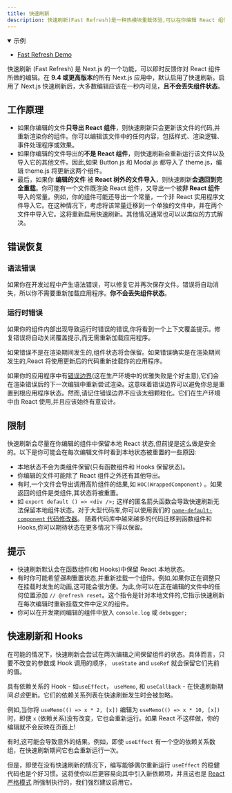 ```yaml
---
title: 快速刷新
description: 快速刷新(Fast Refresh)是一种热模块重载体验,可以在你编辑 React 组件时立即得到更改效果
---
```


<details open>
  <summary>示例</summary>

- [Fast Refresh Demo](https://github.com/vercel/next.js/tree/canary/examples/fast-refresh-demo)

</details>

快速刷新 (Fast Refresh) 是 Next.js 的一个功能，可以即时反馈你对 React 组件所做的编辑。在 **9.4 或更高版本**的所有 Next.js 应用中，默认启用了快速刷新。启用了 Next.js 快速刷新后，大多数编辑应该在一秒内可见，**且不会丢失组件状态**。

## 工作原理

- 如果你编辑的文件**只导出 React 组件**，则快速刷新只会更新该文件的代码,并重新渲染你的组件。你可以编辑该文件中的任何内容，包括样式、渲染逻辑、事件处理程序或效果。
- 如果你编辑的文件导出的**不是 React 组件**，则快速刷新会重新运行该文件以及导入它的其他文件。因此,如果 Button.js 和 Modal.js 都导入了 theme.js，编辑 theme.js 将更新这两个组件。
- 最后，如果你 **编辑的文件** 被 **React 树外的文件导入**，则快速刷新**会退回到完全重载**。你可能有一个文件既渲染 React 组件，又导出一个被**非 React 组件**导入的常量。例如，你的组件可能还导出一个常量，一个非 React 实用程序文件导入它。在这种情况下，考虑将该常量迁移到一个单独的文件中，并在两个文件中导入它。这将重新启用快速刷新。其他情况通常也可以以类似的方式解决。

## 错误恢复

### 语法错误

如果你在开发过程中产生语法错误，可以修复它并再次保存文件。错误将自动消失，所以你不需要重新加载应用程序。**你不会丢失组件状态**。

### 运行时错误

如果你的组件内部出现导致运行时错误的错误,你将看到一个上下文覆盖提示。修复错误将自动关闭覆盖提示,而无需重新加载应用程序。

如果错误不是在渲染期间发生的,组件状态将会保留。如果错误确实是在渲染期间发生的,React 将使用更新后的代码重新挂载你的应用程序。

如果你的应用程序中有[错误边界](https://react.dev/docs/error-boundaries.html)(这在生产环境中的优雅失败是个好主意),它们会在渲染错误后的下一次编辑中重新尝试渲染。这意味着错误边界可以避免你总是重置到根应用程序状态。然而,请记住错误边界不应该太细颗粒化。它们在生产环境中由 React 使用,并且应该始终有意设计。

## 限制

快速刷新会尽量在你编辑的组件中保留本地 React 状态,但前提是这么做是安全的。以下是你可能会在每次编辑文件时看到本地状态被重置的一些原因:

- 本地状态不会为类组件保留(只有函数组件和 Hooks 保留状态)。
- 你编辑的文件可能除了 React 组件之外还有其他导出。
- 有时,一个文件会导出调用高阶组件的结果,如 `HOC(WrappedComponent)` 。如果返回的组件是类组件,其状态将被重置。
- 如 `export default () => <div />;` 这样的匿名箭头函数会导致快速刷新无法保留本地组件状态。对于大型代码库,你可以使用我们的 [`name-default-component` 代码修改器](/docs/pages/building-your-application/upgrading/codemods#name-default-component)。
  随着代码库中越来越多的代码迁移到函数组件和 Hooks,你可以期待状态在更多情况下得以保留。

## 提示

- 快速刷新默认会在函数组件(和 Hooks)中保留 React 本地状态。
- 有时你可能希望*强制*重置状态,并重新挂载一个组件。例如,如果你正在调整只在挂载时发生的动画,这可能会很方便。为此,你可以在正在编辑的文件中的任何位置添加 `// @refresh reset`。这个指令是针对本地文件的,它指示快速刷新在每次编辑时重新挂载文件中定义的组件。
- 你可以在开发期间编辑的组件中放入 `console.log` 或 `debugger;`

## 快速刷新和 Hooks

在可能的情况下，快速刷新会尝试在两次编辑之间保留组件的状态。具体而言，只要不改变的参数或 Hook 调用的顺序， `useState` and `useRef` 就会保留它们先前的值。

具有依赖关系的 Hook - 如`useEffect`， `useMemo`, 和 `useCallback` - 在快速刷新期间*总会*更新。它们的依赖关系列表在快速刷新发生时会被忽略。

例如,当你将 `useMemo(() => x * 2, [x])` 编辑为 `useMemo(() => x * 10, [x])` 时，即使 `x` (依赖关系)没有改变，它也会重新运行。如果 React 不这样做，你的编辑就不会反映在页面上!

有时,这可能会导致意外的结果。例如，即使 `useEffect` 有一个空的依赖关系数组，在快速刷新期间它也会重新运行一次。

但是，即使在没有快速刷新的情况下，编写能够偶尔重新运行 `useEffect` 的稳健代码也是个好习惯。这将使你以后更容易向其中引入新依赖项，并且这也是 [React 严格模式](/docs/pages/api-reference/next-config-js/reactStrictMode) 所强制执行的，我们强烈建议启用它。
